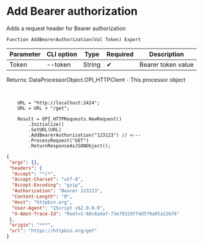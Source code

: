 ﻿---
sidebar_position: 2
description: Add Bearer authorization and other functions to work with HTTP-client in the Open Integration Package, a free open-source integration library for 1C:Enterprise 8, OneScript and CLI
keywords: [1C, 1С, 1С:Enterprise, 1С:Enterprise 8.3, API, Integration, Services, Exchange, OneScript, CLI, HTTP-client]
---


# Add Bearer authorization
 Adds a request header for Bearer authorization



`Function AddBearerAuthorization(Val Token) Export`

  | Parameter | CLI option | Type | Required | Description |
  |-|-|-|-|-|
  | Token | --token | String | &#x2714; | Bearer token value |

  
  Returns:  DataProcessorObject.OPI_HTTPClient - This processor object

<br/>



```bsl title="1C:Enterprise/OneScript code example"
    URL = "http://localhost:2424";
    URL = URL + "/get";

    Result = OPI_HTTPRequests.NewRequest()
        .Initialize()
        .SetURL(URL)
        .AddBearerAuthorization("123123") // <---
        .ProcessRequest("GET")
        .ReturnResponseAsJSONObject();
```
 



```json title="Result"
{
 "args": {},
 "headers": {
  "Accept": "*/*",
  "Accept-Charset": "utf-8",
  "Accept-Encoding": "gzip",
  "Authorization": "Bearer 123123",
  "Content-Length": "0",
  "Host": "httpbin.org",
  "User-Agent": "1Script v$2.0.0.0",
  "X-Amzn-Trace-Id": "Root=1-68c8adaf-73e793297f4d579a05a12676"
 },
 "origin": "***",
 "url": "https://httpbin.org/get"
}
```
